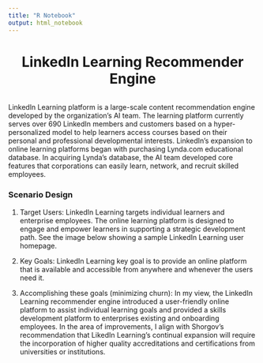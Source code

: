 ```yaml
---
title: "R Notebook"
output: html_notebook
---
```


<body>
  <center><h1>LinkedIn Learning Recommender Engine</h1></center>
  <center><img scr = "C:\Users\andre\OneDrive\Documents\GitHub\D607_LinkedIn\Script\LinkedInlogo.png" /></center>
  <p>Linkedln Learning platform is a large-scale content recommendation engine developed by the organization's AI team. The learning platform currently serves over 690 LinkedIn members and customers based on a hyper-personalized model to help learners access courses based on their personal and professional developmental interests. LinkedIn’s expansion to online learning platforms began with purchasing Lynda.com educational database. In acquiring Lynda’s database, the AI team developed core features that corporations can easily learn, network, and recruit skilled employees.</p> 
  <h3>Scenario Design</h3>
  <p>1.	Target Users: LinkedIn Learning targets individual learners and enterprise employees.  The online learning platform is designed to engage and empower learners in supporting a strategic development path. See the image below showing a sample LinkedIn Learning user homepage.
  
  2.	Key Goals: LinkedIn Learning key goal is to provide an online platform that is available and accessible from anywhere and whenever the users need it. 
  
  3.	Accomplishing these goals (minimizing churn): In my view, the LinkedIn Learning recommender engine introduced a user-friendly online platform to assist individual learning goals and provided a skills development platform to enterprises existing and onboarding employees. In the area of improvements, I align with Shorgov’s recommendation that LikedIn Learning's continual expansion will require the incorporation of higher quality accreditations and certifications from universities or institutions.</p>  
